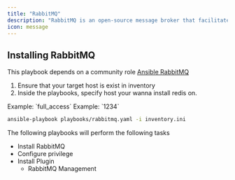 ```yaml
---
title: "RabbitMQ"
description: "RabbitMQ is an open-source message broker that facilitates communication between applications by providing a reliable and scalable messaging system"
icon: message
---
```


## Installing RabbitMQ

<Info>This playbook depends on a community role [Ansible RabbitMQ](https://github.com/rockandska/ansible-role-rabbitmq)</Info>

1. Ensure that your target host is exist in inventory
2. Inside the playbooks, specify host your wanna install redis on.

<ResponseField name="rabitmq_user" type="string" required>
  Example: `full_access`
</ResponseField>

<ResponseField name="rabbitmq_password" type="string" required>
  Example: `1234`
</ResponseField>

```bash
ansible-playbook playbooks/rabbitmq.yaml -i inventory.ini
```

The following playbooks will perform the following tasks

- Install RabbitMQ
- Configure privilege
- Install Plugin
    - RabbitMQ Management

